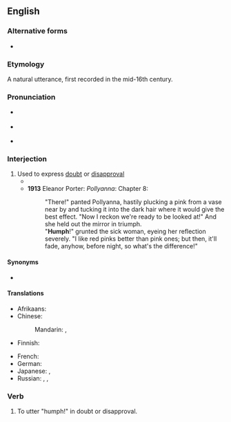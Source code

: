 {{also|Humph}}
==English==

===Alternative forms===
* {{l|en|hmph}}

===Etymology===
A natural utterance, first recorded in the mid-16th century.

===Pronunciation===
* {{a|UK}} {{IPA|en|/hʌmf/|/h(ə)mf/}}
* {{a|US}} {{IPA|en|/hʌmf/|/h(ə)mf/|[hʌmf]|[h(ɪ̈)mf]}}
* {{audio|en|En-us-humpf.ogg|Audio (US)}}

===Interjection===
{{en-interj}}

# Used to express [[doubt]] or [[disapproval]]
#* {{quote-book|1=en|year=1887|author=H. Rider Haggard|authorlink=H. Rider Haggard|title=She: A History of Adventure|url=http://www.gutenberg.org/files/3155/3155-0.txt|passage=`Beauty is too rare upon it. Give me no thanks, who am made happy by thy coming.' `'''Humph'''! old fellow,' said Leo aside to me in English, `the lady is very civil.'}}
#* '''1913''' Eleanor Porter: ''Pollyanna'': Chapter 8:
#*: "There!" panted Pollyanna, hastily plucking a pink from a vase near by and tucking it into the dark hair where it would give the best effect. "Now I reckon we're ready to be looked at!" And she held out the mirror in triumph.<br>"'''Humph'''!" grunted the sick woman, eyeing her reflection severely. "I like red pinks better than pink ones; but then, it'll fade, anyhow, before night, so what's the difference!"

====Synonyms====
* {{l|en|humbug}}

====Translations====
{{trans-top|used to express doubt or disapproval}}
* Afrikaans: {{t|af|gmf}}
* Chinese:
*: Mandarin: {{t+|cmn|哼|tr=hēng|sc=Hani}}, {{t+|cmn|噷|tr=hm, hēn, hèn|sc=Hani}}
* Finnish: {{t+|fi|höpö-höpö}}
{{trans-mid}}
* French: {{t+|fr|hum}}
* German: {{t+|de|hm}}
* Japanese: {{t|ja|ふふん|tr=fufun|sc=Jpan}}, {{t|ja|ふん|tr=fun|sc=Jpan}}
* Russian: {{t+|ru|гм}}, {{t+|ru|гм|tr=hm}}, {{t+|ru|хм}}
{{trans-bottom}}

===Verb===
{{en-verb}}

# {{lb|en|intransitive}} To utter "humph!" in doubt or disapproval.